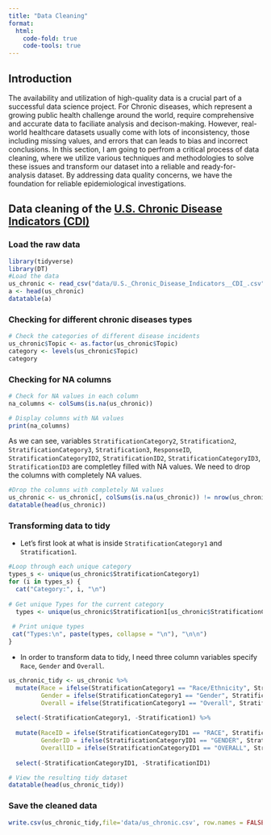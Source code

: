 ---
title: "Data Cleaning"
format:
  html:
    code-fold: true
    code-tools: true
---


## Introduction

The availability and utilization of high-quality data is a crucial part of a successful data science project. For Chronic diseases, which represent a growing public health challenge around the world, require comprehensive and accurate data to faciliate analysis and decison-making. However, real-world healthcare datasets usually come with lots of inconsistency, those including missing values, and errors that can leads to bias and incorrect conclusions. In this section, I am going to perfrom a critical process of data cleaning, where we utilize various techniques and methodologies to solve these issues and transform our dataset into a reliable and ready-for-analysis dataset. By addressing data quality concerns, we have the foundation for reliable epidemiological investigations.

## Data cleaning of the [U.S. Chronic Disease Indicators (CDI)](https://catalog.data.gov/dataset/u-s-chronic-disease-indicators-cdi)

### Load the raw data
```{r, warning = FALSE}
library(tidyverse)
library(DT)
#Load the data
us_chronic <- read_csv("data/U.S._Chronic_Disease_Indicators__CDI_.csv")
a <- head(us_chronic)
datatable(a)
```

### Checking for different chronic diseases types
```{r}
# Check the categories of different disease incidents
us_chronic$Topic <- as.factor(us_chronic$Topic)
category <- levels(us_chronic$Topic)
category
```

### Checking for NA columns
```{r}
# Check for NA values in each column
na_columns <- colSums(is.na(us_chronic))

# Display columns with NA values
print(na_columns)
```

As we can see, variables `StratificationCategory2`, `Stratification2`, `StratificationCategory3`, `Stratification3`, `ResponseID`, `StratificationCategoryID2`, `StratificationID2`, `StratificationCategoryID3`, `StratificationID3` are completley filled with NA values. We need to drop the columns with completely NA values.

```{r}
#Drop the columns with completely NA values
us_chronic <- us_chronic[, colSums(is.na(us_chronic)) != nrow(us_chronic)]
datatable(head(us_chronic))
```

### Transforming data to tidy

- Let's first look at what is inside `StratificationCategory1` and `Stratification1`.
```{r}
#Loop through each unique category
types_s <- unique(us_chronic$StratificationCategory1)
for (i in types_s) {
  cat("Category:", i, "\n")
  
# Get unique Types for the current category
  types <- unique(us_chronic$Stratification1[us_chronic$StratificationCategory1 == i])
  
 # Print unique types
 cat("Types:\n", paste(types, collapse = "\n"), "\n\n")
}
```


- In order to transform data to tidy, I need three column variables specify `Race`, `Gender` and `Overall`.

```{r}
us_chronic_tidy <- us_chronic %>%
  mutate(Race = ifelse(StratificationCategory1 == "Race/Ethnicity", Stratification1, NA),
         Gender = ifelse(StratificationCategory1 == "Gender", Stratification1, NA),
         Overall = ifelse(StratificationCategory1 == "Overall", Stratification1, NA)) %>%
  
  select(-StratificationCategory1, -Stratification1) %>%
  
  mutate(RaceID = ifelse(StratificationCategoryID1 == "RACE", StratificationID1, NA),
         GenderID = ifelse(StratificationCategoryID1 == "GENDER", StratificationID1, NA),
         OverallID = ifelse(StratificationCategoryID1 == "OVERALL", StratificationID1, NA)) %>%
  
  select(-StratificationCategoryID1, -StratificationID1)

# View the resulting tidy dataset
datatable(head(us_chronic_tidy))

```

### Save the cleaned data

```{r}
write.csv(us_chronic_tidy,file='data/us_chronic.csv', row.names = FALSE) 
```


